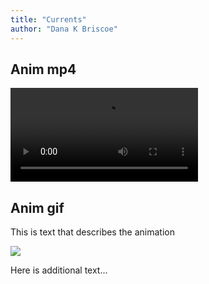 ```yaml
---
title: "Currents"
author: "Dana K Briscoe"
---
```



## Anim mp4
![](docs/images/dbriscoe_animation_turtles_sst_with_17C_contour.mp4)

## Anim gif
This is text that describes the animation

![](docs/images/dbriscoe_animation_turtles_sst_with_17C_contour.gif)

Here is additional text...